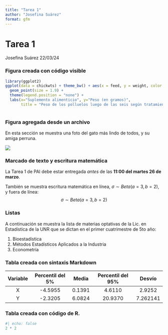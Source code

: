 ```yaml
---
title: "Tarea 1"
author: "Josefina Suárez"
format: gfm
---
```


# Tarea 1

Josefina Suárez 22/03/24

### Figura creada con código visible

```r
library(ggplot2)
ggplot(data = chickwts) + theme_bw() + aes(x = feed, y = weight, color = feed) +
  geom_point(size = 1.9) + 
  theme(legend.position = "none") + 
  labs(x="Suplemento alimenticio", y="Peso (en gramos)",
       title = "Peso de los polluelos luego de las seis según tratamiento")
  
```

### Figura agregada desde un archivo

En esta sección se muestra una foto del gato más lindo de todos, y su amiga perruna. 

![](fotopampa.jpg)

### Marcado de texto y escritura matemática

La Tarea 1 de PAI debe estar entregada *antes* de las **11:00 del martes 26 de marzo**.

También se muestra escritura matemática en línea, $\sigma \sim Beta(a=3, b=2)$, y fuera de línea:
$$\sigma \sim Beta(a=3, b=2)$$

### Listas

A continuación se muestra la lista de materias optativas de la Lic. en Estadística de la UNR que se dictan en el primer cuatrimestre de 5to año:

1. Bioestadística
2. Métodos Estadísticos Aplicados a la Industria
3. Econometría

### Tabla creada con sintaxis Markdown

Variable|Percentil del 5%|Media|Percentil del 95%|Desvío|
:---:|:-------: |:-------:|:-------:|:-------: 
X |-4.5955|0.1391|4.6110|2.9252 
Y |-2.3205|6.0824|20.9370|7.262141

### Tabla creada con código de R.


```r
#| echo: false
2 * 2
```
